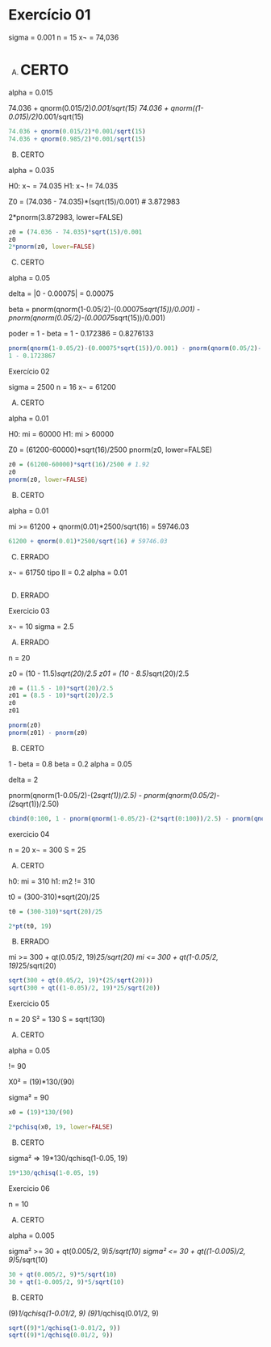 # Exercício 01

sigma = 0.001
n = 15
x¬ = 74,036

A) # CERTO

alpha = 0.015

74.036 + qnorm(0.015/2)*0.001/sqrt(15)
74.036 + qnorm((1-0.015)/2)*0.001/sqrt(15)
```r
74.036 + qnorm(0.015/2)*0.001/sqrt(15)
74.036 + qnorm(0.985/2)*0.001/sqrt(15)
```
B) CERTO

alpha = 0.035

H0: x¬ = 74.035
H1: x¬ != 74.035

Z0 = (74.036 - 74.035)*(sqrt(15)/0.001)  # 3.872983

2*pnorm(3.872983, lower=FALSE)
```r
z0 = (74.036 - 74.035)*sqrt(15)/0.001
z0
2*pnorm(z0, lower=FALSE)
```
C) CERTO

alpha = 0.05

delta = |0 - 0.00075| = 0.00075

beta = pnorm(qnorm(1-0.05/2)-(0.00075*sqrt(15))/0.001) - pnorm(qnorm(0.05/2)-(0.00075*sqrt(15))/0.001)
 
poder = 1 - beta = 1 - 0.172386 = 0.8276133

```r
pnorm(qnorm(1-0.05/2)-(0.00075*sqrt(15))/0.001) - pnorm(qnorm(0.05/2)-(0.00075*sqrt(15))/0.001) # 0.1723867
1 - 0.1723867
```

Exercício 02

sigma = 2500
n = 16
x¬ = 61200

A) CERTO

alpha = 0.01

H0: mi = 60000
H1: mi > 60000

Z0 = (61200-60000)*sqrt(16)/2500
pnorm(z0, lower=FALSE)

```r
z0 = (61200-60000)*sqrt(16)/2500 # 1.92
z0
pnorm(z0, lower=FALSE)
```

B) CERTO

alpha = 0.01

mi >= 61200 + qnorm(0.01)*2500/sqrt(16) = 59746.03

```r
61200 + qnorm(0.01)*2500/sqrt(16) # 59746.03

```

C) ERRADO

x¬ = 61750
tipo II = 0.2
alpha = 0.01

```r


```

D) ERRADO




Exercicio 03 

x¬ = 10
sigma = 2.5

A) ERRADO

n = 20

z0 = (10 - 11.5)*sqrt(20)/2.5
z01 = (10 - 8.5)*sqrt(20)/2.5
```r
z0 = (11.5 - 10)*sqrt(20)/2.5
z01 = (8.5 - 10)*sqrt(20)/2.5
z0
z01

pnorm(z0)
pnorm(z01) - pnorm(z0)
```

B) CERTO

1 - beta = 0.8
beta = 0.2
alpha = 0.05

delta = 2

pnorm(qnorm(1-0.05/2)-(2*sqrt(1))/2.5) - pnorm(qnorm(0.05/2)-(2*sqrt(1))/2.50)
```r
cbind(0:100, 1 - pnorm(qnorm(1-0.05/2)-(2*sqrt(0:100))/2.5) - pnorm(qnorm(0.05/2)-(2*sqrt(0:100))/2.50))
```



exercicio 04

n = 20
x¬ = 300
S = 25

A) CERTO

h0: mi = 310
h1: m2 != 310

t0 = (300-310)*sqrt(20)/25
```r
t0 = (300-310)*sqrt(20)/25

2*pt(t0, 19)
```
B) ERRADO

mi >= 300 + qt(0.05/2, 19)*25/sqrt(20)
mi <= 300 + qt(1-0.05/2, 19)*25/sqrt(20)
```r
sqrt(300 + qt(0.05/2, 19)*(25/sqrt(20)))
sqrt(300 + qt((1-0.05)/2, 19)*25/sqrt(20))
```






Exercicio 05

n = 20
S² = 130
S = sqrt(130)

A) CERTO

alpha = 0.05

!= 90

X0² = (19)*130/(90)

sigma² = 90

```r
x0 = (19)*130/(90)

2*pchisq(x0, 19, lower=FALSE)

```

B) CERTO

sigma² => 19*130/qchisq(1-0.05, 19)
```r
19*130/qchisq(1-0.05, 19)
```


Exercicio 06

n = 10



A) CERTO

alpha = 0.005

sigma² >= 30 + qt(0.005/2, 9)*5/sqrt(10)
sigma² <= 30 + qt((1-0.005)/2, 9)*5/sqrt(10)
```r
30 + qt(0.005/2, 9)*5/sqrt(10)
30 + qt(1-0.005/2, 9)*5/sqrt(10)
```

B) CERT0

(9)*1/qchisq(1-0.01/2, 9)
(9)*1/qchisq(0.01/2, 9)

```r
sqrt((9)*1/qchisq(1-0.01/2, 9))
sqrt((9)*1/qchisq(0.01/2, 9))
```







